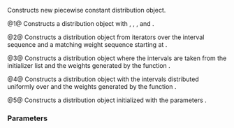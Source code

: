 {{cpp/numeric/random/piecewise_constant_distribution/title|piecewise_constant_distribution}}
{{cpp/numeric/random/piecewise_constant_distribution/navbar}}
{{dcl begin}}
{{dcl|num=1|since=c++11|1=
piecewise_constant_distribution();
}}
{{dcl|num=2|since=c++11|1=
template&lt; class InputIt1, class InputIt2 &gt;
piecewise_constant_distribution( InputIt1 first_i, InputIt1 last_i,
                                 InputIt2 first_w );
}}
{{dcl|num=3|since=c++11|1=
template&lt; class UnaryOperation &gt;
piecewise_constant_distribution( std::initializer_list&lt;RealType&gt; ilist_i, 
                                 UnaryOperation fw );
}}
{{dcl|num=4|since=c++11|1=
template&lt; class UnaryOperation &gt;
piecewise_constant_distribution( std::size_t nw, 
                                 RealType xmin, RealType xmax,
                                 UnaryOperation fw );
}}
{{dcl|num=5|since=c++11|1=
explicit piecewise_constant_distribution( const param_type&amp; param );
}}
{{dcl end}}

Constructs new piecewise constant distribution object.

@1@ Constructs a distribution object with {{math|1=n = 1}}, {{math|1=ρ0 = 1}}, {{math|1=b0 = 0}}, and {{math|1=b1 = 1}}.

@2@ Constructs a distribution object from iterators over the interval sequence {{range|first_i|last_i}} and a matching weight sequence starting at {{c|first_w}}.

@3@ Constructs a distribution object where the intervals are taken from the initializer list {{c|ilist_i}} and the weights generated by the function {{c|fw}}.

@4@ Constructs a distribution object with the {{c|nw}} intervals distributed uniformly over {{c|[xmin, xmax]}} and the weights generated by the function {{c|fw}}.

@5@ Constructs a distribution object initialized with the parameters {{c|param}}.

===Parameters===
{{par begin}}
{{par|first_i|iterator initialized to the start of the interval sequence}}
{{par|last_i|iterator initialized to one-past-the-end of the interval sequence}}
{{par|first_w|iterator initialized to the start of the density (weight) sequence}}
{{par|ilist_i|initializer_list yielding the interval sequence}}
{{par|fw|double(double) function yielding the densities}}
{{par|nw|the number of densities}}
{{par|xmin|the lower bound of the interval sequence}}
{{par|xmax|the upper bound of the interval sequence}}
{{par|param|the distribution parameter set}}
{{par end}}

{{langlinks|cs|de|es|fr|it|ja|ko|pl|pt|ru|zh}}